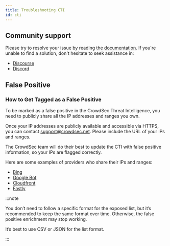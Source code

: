 ```yaml
---
title: Troubleshooting CTI
id: cti
---
```


## Community support

Please try to resolve your issue by reading [the documentation](../cti_api/intro). If you're unable to find a solution, don't hesitate to seek assistance in:

-   [Discourse](https://discourse.crowdsec.net/)
-   [Discord](https://discord.gg/crowdsec)

## False Positive

### How to Get Tagged as a False Positive

To be marked as a false positive in the CrowdSec Threat Intelligence, you need to publicly share all the IP addresses and ranges you own.

Once your IP addresses are publicly available and accessible via HTTPS, you can contact support@crowdsec.net. Please include the URL of your IPs and ranges.

The CrowdSec team will do their best to update the CTI with false positive information, so your IPs are flagged correctly.

Here are some examples of providers who share their IPs and ranges:

-   [Bing](https://www.bing.com/toolbox/bingbot.json)
-   [Google Bot](https://developers.google.com/search/apis/ipranges/googlebot.json)
-   [Cloudfront](https://d7uri8nf7uskq.cloudfront.net/tools/list-cloudfront-ips)
-   [Fastly](https://api.fastly.com/public-ip-list)

:::note

You don’t need to follow a specific format for the exposed list, but it’s recommended to keep the same format over time. Otherwise, the false positive enrichment may stop working.

It’s best to use CSV or JSON for the list format.

:::
